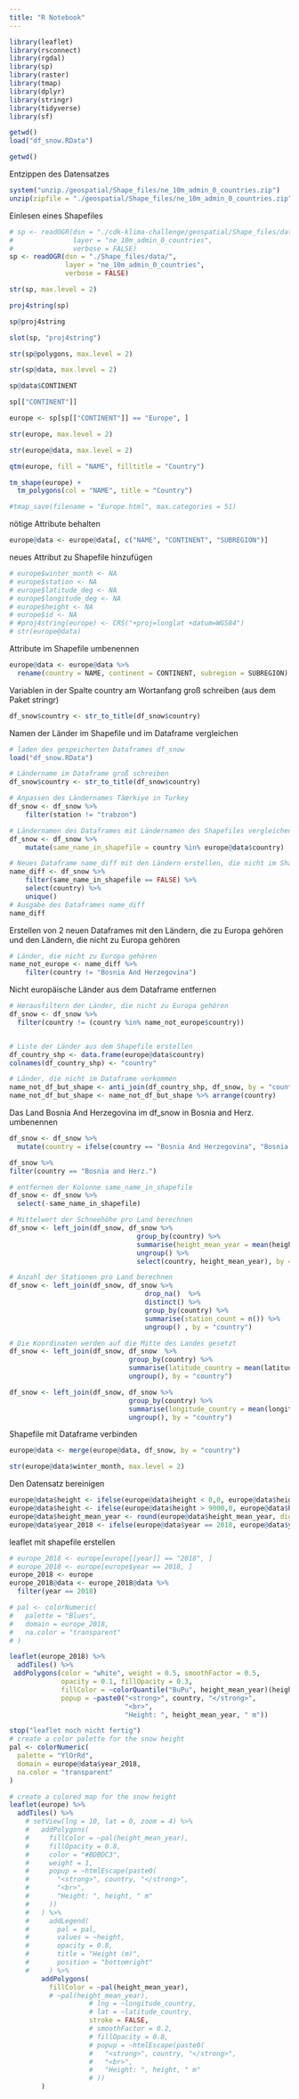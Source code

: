 ```yaml
---
title: "R Notebook"
---
```


```r
library(leaflet)
library(rsconnect)
library(rgdal)
library(sp)
library(raster)
library(tmap)
library(dplyr)
library(stringr)
library(tidyverse)
library(sf)

getwd()
load("df_snow.RData")
```
```r
getwd()
```
Entzippen des Datensatzes
```r
system("unzip./geospatial/Shape_files/ne_10m_admin_0_countries.zip")
unzip(zipfile = "./geospatial/Shape_files/ne_10m_admin_0_countries.zip", exdir = "./Shape_files/data")
```
Einlesen eines Shapefiles
```r
# sp <- readOGR(dsn = "./cdk-klima-challenge/geospatial/Shape_files/data/",
#               layer = "ne_10m_admin_0_countries",
#               verbose = FALSE)
sp <- readOGR(dsn = "./Shape_files/data/",
              layer = "ne_10m_admin_0_countries",
              verbose = FALSE)  

```


```r
str(sp, max.level = 2)
```
```r
proj4string(sp)
```
```r
sp@proj4string
```
```r
slot(sp, "proj4string")
```
```r
str(sp@polygons, max.level = 2)
```
```r
str(sp@data, max.level = 2)
```
```r
sp@data$CONTINENT
```
```r
sp[["CONTINENT"]]
```
```r
europe <- sp[sp[["CONTINENT"]] == "Europe", ]
```
```r
str(europe, max.level = 2)
```
```r
str(europe@data, max.level = 2)
```
```r
qtm(europe, fill = "NAME", filltitle = "Country")
```
```r
tm_shape(europe) +
  tm_polygons(col = "NAME", title = "Country")

#tmap_save(filename = "Europe.html", max.categories = 51)
```
nötige Attribute behalten
```r
europe@data <- europe@data[, c("NAME", "CONTINENT", "SUBREGION")]
```
neues Attribut zu Shapefile hinzufügen
```r
# europe$winter_month <- NA
# europe$station <- NA
# europe$latitude_deg <- NA
# europe$longitude_deg <- NA
# europe$height <- NA
# europe$id <- NA
# #proj4string(europe) <- CRS("+proj=longlat +datum=WGS84")
# str(europe@data)
```

Attribute im Shapefile umbenennen
```r
europe@data <- europe@data %>%
  rename(country = NAME, continent = CONTINENT, subregion = SUBREGION)
```
Variablen in der Spalte country am Wortanfang groß schreiben (aus dem Paket stringr)
```r
df_snow$country <- str_to_title(df_snow$country)
```

Namen der Länder im Shapefile und im Dataframe vergleichen
```r
# laden des gespeicherten Dataframes df_snow
load("df_snow.RData")

# Ländername im Dataframe groß schreiben
df_snow$country <- str_to_title(df_snow$country)

# Anpassen des Ländernames Tãœrkiye in Turkey
df_snow <- df_snow %>%
    filter(station != "trabzon")

# Ländernamen des Dataframes mit Ländernamen des Shapefiles vergleichen und in neuer Spalte speichern mit dem Namen same_name_in_shapefile
df_snow <- df_snow %>%
    mutate(same_name_in_shapefile = country %in% europe@data$country)

# Neues Dataframe name_diff mit den Ländern erstellen, die nicht im Shapefile vorkommen
name_diff <- df_snow %>%
    filter(same_name_in_shapefile == FALSE) %>%
    select(country) %>%
    unique()
# Ausgabe des Dataframes name_diff
name_diff
```

Erstellen von 2 neuen Dataframes mit den Ländern, die zu Europa gehören und den Ländern, die nicht zu Europa gehören
```r
# Länder, die nicht zu Europa gehören
name_not_europe <- name_diff %>%
    filter(country != "Bosnia And Herzegovina")
```
Nicht europäische Länder aus dem Dataframe entfernen
```r
# Herausfiltern der Länder, die nicht zu Europa gehören
df_snow <- df_snow %>%
  filter(country != (country %in% name_not_europe$country))


# Liste der Länder aus dem Shapefile erstellen
df_country_shp <- data.frame(europe@data$country)
colnames(df_country_shp) <- "country"

# Länder, die nicht im Dataframe vorkommen
name_not_df_but_shape <- anti_join(df_country_shp, df_snow, by = "country")
name_not_df_but_shape <- name_not_df_but_shape %>% arrange(country)
```
Das Land Bosnia And Herzegovina im df_snow in Bosnia and Herz. umbenennen
```r
df_snow <- df_snow %>%
  mutate(country = ifelse(country == "Bosnia And Herzegovina", "Bosnia and Herz.", country))
```
```r

df_snow %>%
filter(country == "Bosnia and Herz.")
```
```r
# entfernen der Kolonne same_name_in_shapefile
df_snow <- df_snow %>%
  select(-same_name_in_shapefile)
```


```r
# Mittelwert der Schneehöhe pro Land berechnen
df_snow <- left_join(df_snow, df_snow %>%
                                group_by(country) %>%
                                summarise(height_mean_year = mean(height, na.rm = FALSE)) %>%
                                ungroup() %>%
                                select(country, height_mean_year), by = "country")

# Anzahl der Stationen pro Land berechnen
df_snow <- left_join(df_snow, df_snow %>%
                                  drop_na()  %>%
                                  distinct() %>%
                                  group_by(country) %>%
                                  summarise(station_count = n()) %>%
                                  ungroup() , by = "country")


```
```r
# Die Koordinaten werden auf die Mitte des Landes gesetzt
df_snow <- left_join(df_snow, df_snow  %>%
                              group_by(country) %>%
                              summarise(latitude_country = mean(latitude_deg, na.rm = TRUE)) %>%
                              ungroup(), by = "country")

df_snow <- left_join(df_snow, df_snow %>%
                              group_by(country) %>%
                              summarise(longitude_country = mean(longitude_deg, na.rm = TRUE)) %>%
                              ungroup(), by = "country")


```

Shapefile mit Dataframe verbinden

```r
europe@data <- merge(europe@data, df_snow, by = "country")
```




```r

str(europe@data$winter_month, max.level = 2)
```
Den Datensatz bereinigen
```r

europe@data$height <- ifelse(europe@data$height < 0,0, europe@data$height)
europe@data$height <- ifelse(europe@data$height > 9000,0, europe@data$height)
europe@data$height_mean_year <- round(europe@data$height_mean_year, digits = 0)
europe@data$year_2018 <- ifelse(europe@data$year == 2018, europe@data$year, NA)

```

leaflet mit shapefile erstellen
```r
# europe_2018 <- europe[europe[[year]] == "2018", ]
# europe_2018 <- europe[europe$year == 2018, ]
europe_2018 <- europe
europe_2018@data <- europe_2018@data %>%
  filter(year == 2018)

# pal <- colorNumeric(
#   palette = "Blues",
#   domain = europe_2018,
#   na.color = "transparent"
# )
```


```r
leaflet(europe_2018) %>%
  addTiles() %>%
 addPolygons(color = "white", weight = 0.5, smoothFactor = 0.5,
             opacity = 0.1, fillOpacity = 0.3,
             fillColor = ~colorQuantile("BuPu", height_mean_year)(height_mean_year),
             popup = ~paste0("<strong>", country, "</strong>",
                             "<br>",
                             "Height: ", height_mean_year, " m"))

```


```r
stop("leaflet noch nicht fertig")
# create a color palette for the snow height
pal <- colorNumeric(
  palette = "YlOrRd",
  domain = europe@data$year_2018,
  na.color = "transparent"
)
```
```r

# create a colored map for the snow height
leaflet(europe) %>%
  addTiles() %>%
    # setView(lng = 10, lat = 0, zoom = 4) %>%
    #   addPolygons(
    #     fillColor = ~pal(height_mean_year),
    #     fillOpacity = 0.8,
    #     color = "#BDBDC3",
    #     weight = 1,
    #     popup = ~htmlEscape(paste0(
    #       "<strong>", country, "</strong>",
    #       "<br>",
    #       "Height: ", height, " m"
    #     ))
    #   ) %>%
    #     addLegend(
    #       pal = pal,
    #       values = ~height,
    #       opacity = 0.8,
    #       title = "Height (m)",
    #       position = "bottomright"
    #     ) %>%
        addPolygons(
          fillColor = ~pal(height_mean_year),
          # ~pal(height_mean_year),
                    # lng = ~longitude_country,
                    # lat = ~latitude_country,
                    stroke = FALSE,
                    # smoothFactor = 0.2,
                    # fillOpacity = 0.8,
                    # popup = ~htmlEscape(paste0(
                    #   "<strong>", country, "</strong>",
                    #   "<br>",
                    #   "Height: ", height, " m"
                    # ))
        )


```

```r
```
```r
```
```r
```
